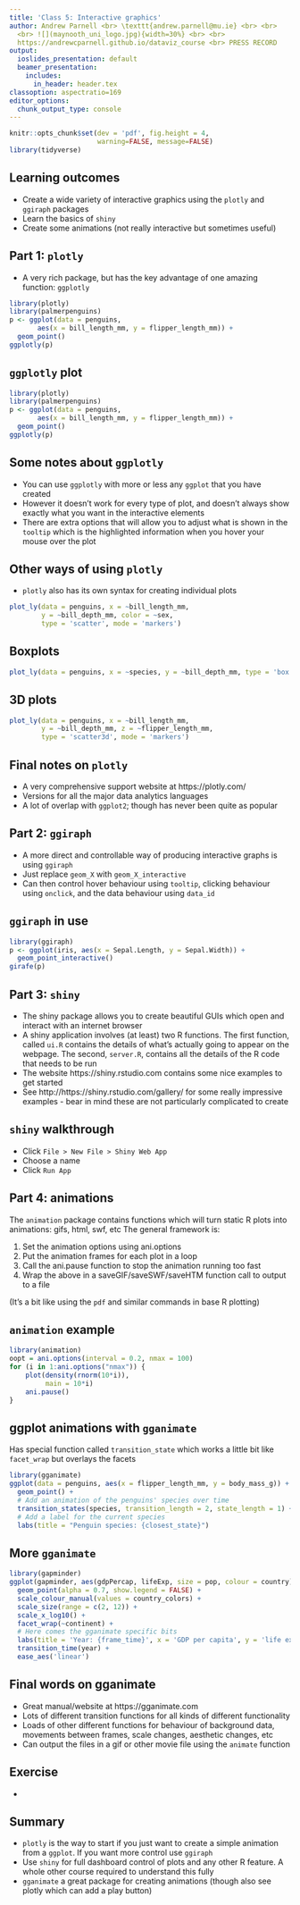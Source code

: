 ```yaml
---
title: 'Class 5: Interactive graphics'
author: Andrew Parnell <br> \texttt{andrew.parnell@mu.ie} <br> <br>
  <br> ![](maynooth_uni_logo.jpg){width=30%} <br> <br>
  https://andrewcparnell.github.io/dataviz_course <br> PRESS RECORD
output:
  ioslides_presentation: default
  beamer_presentation:
    includes:
      in_header: header.tex
classoption: aspectratio=169
editor_options: 
  chunk_output_type: console
---
```


```r
knitr::opts_chunk$set(dev = 'pdf', fig.height = 4,
                      warning=FALSE, message=FALSE)
library(tidyverse)
```

## Learning outcomes

- Create a wide variety of interactive graphics using the `plotly` and `ggiraph` packages
- Learn the basics of `shiny`
- Create some animations (not really interactive but sometimes useful)

## Part 1: `plotly`

- A very rich package, but has the key advantage of one amazing function: `ggplotly`

```r
library(plotly)
library(palmerpenguins)
p <- ggplot(data = penguins, 
       aes(x = bill_length_mm, y = flipper_length_mm)) + 
  geom_point()
ggplotly(p)
```

## `ggplotly` plot

```r
library(plotly)
library(palmerpenguins)
p <- ggplot(data = penguins, 
       aes(x = bill_length_mm, y = flipper_length_mm)) + 
  geom_point()
ggplotly(p)
```


## Some notes about `ggplotly`

- You can use `ggplotly` with more or less any `ggplot` that you have created
- However it doesn't work for every type of plot, and doesn't always show exactly what you want in the interactive elements
- There are extra options that will allow you to adjust what is shown in the `tooltip` which is the highlighted information when you hover your mouse over the plot

## Other ways of using `plotly`

- `plotly` also has its own syntax for creating individual plots

```r
plot_ly(data = penguins, x = ~bill_length_mm, 
        y = ~bill_depth_mm, color = ~sex, 
        type = 'scatter', mode = 'markers')
```

## Boxplots

```r
plot_ly(data = penguins, x = ~species, y = ~bill_depth_mm, type = 'box')
```

## 3D plots

```r
plot_ly(data = penguins, x = ~bill_length_mm, 
        y = ~bill_depth_mm, z = ~flipper_length_mm, 
        type = 'scatter3d', mode = 'markers')
```

## Final notes on `plotly`

- A very comprehensive support website at https://plotly.com/
- Versions for all the major data analytics languages
- A lot of overlap with `ggplot2`; though has never been quite as popular

## Part 2: `ggiraph`

- A more direct and controllable way of producing interactive graphs is using `ggiraph`
- Just replace `geom_X` with `geom_X_interactive`
- Can then control hover behaviour using `tooltip`, clicking behaviour using `onclick`, and the data behaviour using `data_id`

## `ggiraph` in use

```r
library(ggiraph)
p <- ggplot(iris, aes(x = Sepal.Length, y = Sepal.Width)) +
  geom_point_interactive()
girafe(p)
```

## Part 3: `shiny`

- The shiny package allows you to create beautiful GUIs which open and interact with an internet browser
- A shiny application involves (at least) two R functions. The first function, called `ui.R` contains the details of what’s actually going to appear on the webpage. The second, `server.R`, contains all the details of the R code that needs to be run
- The website https://shiny.rstudio.com contains some nice examples to get started
- See http://https://shiny.rstudio.com/gallery/ for some really impressive examples - bear in mind these are not particularly complicated to create

## `shiny` walkthrough

- Click `File > New File > Shiny Web App`
- Choose a name
- Click `Run App`


## Part 4: animations

The `animation` package contains functions which will turn static R plots into animations: gifs, html, swf, etc The general framework is:

1. Set the animation options using ani.options 
1. Put the animation frames for each plot in a loop
1. Call the ani.pause function to stop the animation running too fast
1. Wrap the above in a saveGIF/saveSWF/saveHTM function call to output to a file

(It's a bit like using the `pdf` and similar commands in base R plotting)

## `animation` example

```r
library(animation)
oopt = ani.options(interval = 0.2, nmax = 100)
for (i in 1:ani.options("nmax")) {
    plot(density(rnorm(10*i)),
         main = 10*i)
    ani.pause()
}
```

## ggplot animations with `gganimate`

Has special function called `transition_state` which works a little bit like `facet_wrap` but overlays the facets

```r
library(gganimate)
ggplot(data = penguins, aes(x = flipper_length_mm, y = body_mass_g)) +
  geom_point() +
  # Add an animation of the penguins' species over time
  transition_states(species, transition_length = 2, state_length = 1) +
  # Add a label for the current species
  labs(title = "Penguin species: {closest_state}")
```

## More `gganimate`

```r
library(gapminder)
ggplot(gapminder, aes(gdpPercap, lifeExp, size = pop, colour = country)) +
  geom_point(alpha = 0.7, show.legend = FALSE) +
  scale_colour_manual(values = country_colors) +
  scale_size(range = c(2, 12)) +
  scale_x_log10() +
  facet_wrap(~continent) +
  # Here comes the gganimate specific bits
  labs(title = 'Year: {frame_time}', x = 'GDP per capita', y = 'life expectancy') +
  transition_time(year) +
  ease_aes('linear')
```


## Final words on gganimate

- Great manual/website at https://gganimate.com
- Lots of different transition functions for all kinds of different functionality
- Loads of other different functions for behaviour of background data, movements between frames, scale changes, aesthetic changes, etc
- Can output the files in a gif or other movie file using the `animate` function

## Exercise

- 


## Summary

- `plotly` is the way to start if you just want to create a simple animation from a `ggplot`. If you want more control use `ggiraph`
- Use `shiny` for full dashboard control of plots and any other R feature. A whole other course required to understand this fully
- `gganimate` a great package for creating animations (though also see plotly which can add a play button)
